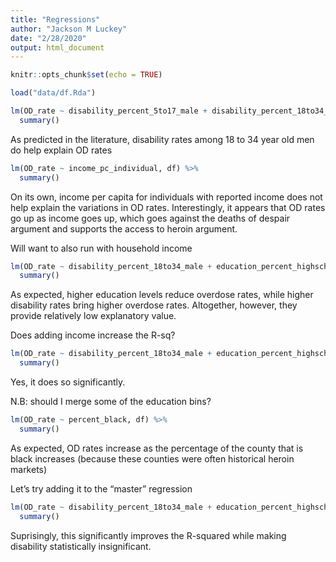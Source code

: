 ```yaml
---
title: "Regressions"
author: "Jackson M Luckey"
date: "2/28/2020"
output: html_document
---
```


```r
knitr::opts_chunk$set(echo = TRUE)
```

```r
load("data/df.Rda")
```

```r
lm(OD_rate ~ disability_percent_5to17_male + disability_percent_18to34_male + disability_percent_35to64_male + disability_percent_65to74_male + disability_percent_5to17_female + disability_percent_18to34_female + disability_percent_35to64_female + disability_percent_65to74_female + percent_black + education_percent_highschool + education_percent_college, df) %>%
  summary()
```

As predicted in the literature, disability rates among 18 to 34 year old men do help explain OD rates

```r
lm(OD_rate ~ income_pc_individual, df) %>%
  summary()
```

On its own, income per capita for individuals with reported income does not help explain the variations in OD rates. Interestingly, it appears that OD rates go up as income goes up, which goes against the deaths of despair argument and supports the access to heroin argument.

Will want to also run with household income

```r
lm(OD_rate ~ disability_percent_18to34_male + education_percent_highschool + education_percent_college, df) %>%
  summary()
```

As expected, higher education levels reduce overdose rates, while higher disability rates bring higher overdose rates. Altogether, however, they provide relatively low explanatory value.

Does adding income increase the R-sq?

```r
lm(OD_rate ~ disability_percent_18to34_male + education_percent_highschool + education_percent_college + income_pc_individual, df) %>%
  summary()
```

Yes, it does so significantly.

N.B: should I merge some of the education bins?

```r
lm(OD_rate ~ percent_black, df) %>%
  summary()
```

As expected, OD rates increase as the percentage of the county that is black increases (because these counties were often historical heroin markets)

Let's try adding it to the "master" regression

```r
lm(OD_rate ~ disability_percent_18to34_male + education_percent_highschool + education_percent_college + income_pc_individual + percent_black, df) %>%
  summary()
```

Suprisingly, this significantly improves the R-squared while making  disability statistically insignificant.

